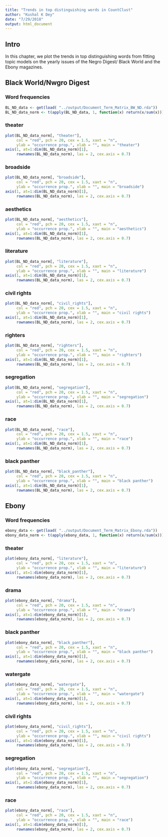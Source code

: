```yaml
---
title: "Trends in top distinguishing words in CountClust"
author: "Kushal K Dey"
date: "7/29/2018"
output: html_document
---
```


## Intro

In this chapter, we plot the trends in top distinguishing words from fitting
topic models on the yearly issues of the Negro Digest/ Black World and the 
Ebony magazines.

## Black World/Nwgro Digest 

### Word frequencies

```r
BL_ND_data <- get(load( "../output/Document_Term_Matrix_BW_ND.rda"))
BL_ND_data_norm <- t(apply(BL_ND_data, 1, function(x) return(x/sum(x))))
```

### theater

```r
plot(BL_ND_data_norm[, "theater"], 
     col = "red", pch = 20, cex = 1.5, xaxt = "n", 
     ylab = "occurrence prop.", xlab = "", main = "theater")
axis(1, at=1:dim(BL_ND_data_norm)[1], 
     rownames(BL_ND_data_norm), las = 2, cex.axis = 0.7)
```

### broadside

```r
plot(BL_ND_data_norm[, "broadside"], 
     col = "red", pch = 20, cex = 1.5, xaxt = "n", 
     ylab = "occurrence prop.", xlab = "", main = "broadside")
axis(1, at=1:dim(BL_ND_data_norm)[1], 
     rownames(BL_ND_data_norm), las = 2, cex.axis = 0.7)
```

### aesthetics

```r
plot(BL_ND_data_norm[, "aesthetics"], 
     col = "red", pch = 20, cex = 1.5, xaxt = "n", 
     ylab = "occurrence prop.", xlab = "", main = "aesthetics")
axis(1, at=1:dim(BL_ND_data_norm)[1], 
     rownames(BL_ND_data_norm), las = 2, cex.axis = 0.7)
```

### literature

```r
plot(BL_ND_data_norm[, "literature"], 
     col = "red", pch = 20, cex = 1.5, xaxt = "n", 
     ylab = "occurrence prop.", xlab = "", main = "literature")
axis(1, at=1:dim(BL_ND_data_norm)[1], 
     rownames(BL_ND_data_norm), las = 2, cex.axis = 0.7)
```

### civil rights

```r
plot(BL_ND_data_norm[, "civil_rights"], 
     col = "red", pch = 20, cex = 1.5, xaxt = "n", 
     ylab = "occurrence prop.", xlab = "", main = "civil rights")
axis(1, at=1:dim(BL_ND_data_norm)[1], 
     rownames(BL_ND_data_norm), las = 2, cex.axis = 0.7)
```

### righters

```r
plot(BL_ND_data_norm[, "righters"], 
     col = "red", pch = 20, cex = 1.5, xaxt = "n", 
     ylab = "occurrence prop.", xlab = "", main = "righters")
axis(1, at=1:dim(BL_ND_data_norm)[1], 
     rownames(BL_ND_data_norm), las = 2, cex.axis = 0.7)
```

### segregation

```r
plot(BL_ND_data_norm[, "segregation"], 
     col = "red", pch = 20, cex = 1.5, xaxt = "n", 
     ylab = "occurrence prop.", xlab = "", main = "segregation")
axis(1, at=1:dim(BL_ND_data_norm)[1], 
     rownames(BL_ND_data_norm), las = 2, cex.axis = 0.7)
```

### race

```r
plot(BL_ND_data_norm[, "race"], 
     col = "red", pch = 20, cex = 1.5, xaxt = "n", 
     ylab = "occurrence prop.", xlab = "", main = "race")
axis(1, at=1:dim(BL_ND_data_norm)[1], 
     rownames(BL_ND_data_norm), las = 2, cex.axis = 0.7)
```

### black panther

```r
plot(BL_ND_data_norm[, "black_panther"], 
     col = "red", pch = 20, cex = 1.5, xaxt = "n", 
     ylab = "occurrence prop.", xlab = "", main = "black panther")
axis(1, at=1:dim(BL_ND_data_norm)[1], 
     rownames(BL_ND_data_norm), las = 2, cex.axis = 0.7)
```

## Ebony

### Word frequencies

```r
ebony_data <- get(load( "../output/Document_Term_Matrix_Ebony.rda"))
ebony_data_norm <- t(apply(ebony_data, 1, function(x) return(x/sum(x))))
```

### theater

```r
plot(ebony_data_norm[, "literature"], 
     col = "red", pch = 20, cex = 1.5, xaxt = "n", 
     ylab = "occurrence prop.", xlab = "", main = "literature")
axis(1, at=1:dim(ebony_data_norm)[1], 
     rownames(ebony_data_norm), las = 2, cex.axis = 0.7)
```

### drama

```r
plot(ebony_data_norm[, "drama"], 
     col = "red", pch = 20, cex = 1.5, xaxt = "n", 
     ylab = "occurrence prop.", xlab = "", main = "drama")
axis(1, at=1:dim(ebony_data_norm)[1], 
     rownames(ebony_data_norm), las = 2, cex.axis = 0.7)
```

### black panther

```r
plot(ebony_data_norm[, "black_panther"], 
     col = "red", pch = 20, cex = 1.5, xaxt = "n", 
     ylab = "occurrence prop.", xlab = "", main = "black panther")
axis(1, at=1:dim(ebony_data_norm)[1], 
     rownames(ebony_data_norm), las = 2, cex.axis = 0.7)
```

### watergate

```r
plot(ebony_data_norm[, "watergate"], 
     col = "red", pch = 20, cex = 1.5, xaxt = "n", 
     ylab = "occurrence prop.", xlab = "", main = "watergate")
axis(1, at=1:dim(ebony_data_norm)[1], 
     rownames(ebony_data_norm), las = 2, cex.axis = 0.7)
```

### civil rights

```r
plot(ebony_data_norm[, "civil_rights"], 
     col = "red", pch = 20, cex = 1.5, xaxt = "n", 
     ylab = "occurrence prop.", xlab = "", main = "civil rights")
axis(1, at=1:dim(ebony_data_norm)[1], 
     rownames(ebony_data_norm), las = 2, cex.axis = 0.7)
```

### segregation

```r
plot(ebony_data_norm[, "segregation"], 
     col = "red", pch = 20, cex = 1.5, xaxt = "n", 
     ylab = "occurrence prop.", xlab = "", main = "segregation")
axis(1, at=1:dim(ebony_data_norm)[1], 
     rownames(ebony_data_norm), las = 2, cex.axis = 0.7)
```

### race

```r
plot(ebony_data_norm[, "race"], 
     col = "red", pch = 20, cex = 1.5, xaxt = "n", 
     ylab = "occurrence prop.", xlab = "", main = "race")
axis(1, at=1:dim(ebony_data_norm)[1], 
     rownames(ebony_data_norm), las = 2, cex.axis = 0.7)
```
